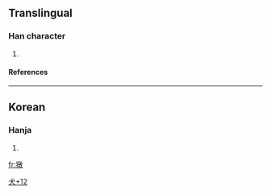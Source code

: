==Translingual==
===Han character===
{{Han char|rn=94|rad=犬|as=12|sn=15|four=|canj=大竹卜木大 (KHYDK)}}
# {{defn|Han|sort=犬12}}
====References====
{{Han ref|kx=0719.131|dj=1130.140|hdz=21369.051|uh=7364|ud=29540}}
----
==Korean==
===Hanja===
{{ko-hanja|hangeul=[[돈]]|eumhun=|rv=don|mr=ton|y=ton}}
# {{defn|Korean}}



[[Category:Korean-only CJKV Characters|犬+12]]

[[fr:獤]]